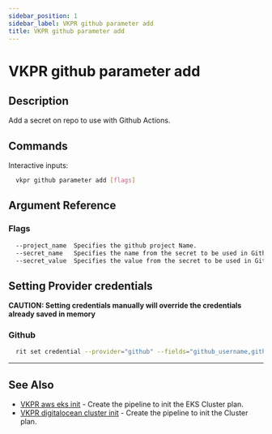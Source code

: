```yaml
---
sidebar_position: 1
sidebar_label: VKPR github parameter add
title: VKPR github parameter add
---
```


# VKPR github parameter add

## Description

Add a secret on repo to use with Github Actions.

## Commands

Interactive inputs:

```bash
  vkpr github parameter add [flags]
```

## Argument Reference

### Flags

```sh
  --project_name  Specifies the github project Name.
  --secret_name   Specifies the name from the secret to be used in Github Actions.
  --secret_value  Specifies the value from the secret to be used in Github Actions
```

## Setting Provider credentials

**CAUTION: Setting credentials manually will override the credentials already saved in memory**

### Github

```bash
  rit set credential --provider="github" --fields="github_username,github_token" --values="your-username,your-token"
```

---

## See Also

- [VKPR aws eks init](/docs/commands/aws/eks/init) - Create the pipeline to init the EKS Cluster plan.
- [VKPR digitalocean cluster init](/docs/commands/digitalocean/cluster/init) - Create the pipeline to init the Cluster plan.
